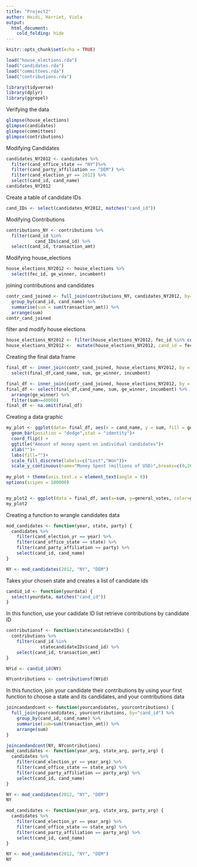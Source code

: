 ```yaml
---
title: "Project2"
author: Heidi, Harriet, Viola 
output: 
  html_document:
    cold_folding: hide
---
```

```r
knitr::opts_chunk$set(echo = TRUE)
```

```r
load("house_elections.rda")
load("candidates.rda")
load("committees.rda")
load("contributions.rda")
```


```r
library(tidyverse)
library(dplyr)
library(ggrepel)
```


Verifying the data
```r
glimpse(house_elections)
glimpse(candidates)
glimpse(committees)
glimpse(contributions)
```

Modifying Candidates
```r
candidates_NY2012 <- candidates %>%
  filter(cand_office_state == "NY")%>%
  filter(cand_party_affiliation == "DEM") %>%
  filter(cand_election_yr == 2012) %>%
  select(cand_id, cand_name)
candidates_NY2012
```

Create a table of candidate IDs
```r
cand_IDs <- select(candidates_NY2012, matches("cand_id"))
```

Modifying Contributions
```r
contributions_NY <- contributions %>% 
  filter(cand_id %in%
           cand_IDs$cand_id) %>%
  select(cand_id, transaction_amt)
```


Modifying house_elections
```r
house_elections_NY2012 <- house_elections %>%
  select(fec_id, ge_winner, incumbent)

```

joining contributions and candidates
```r
contr_cand_joined <- full_join(contributions_NY, candidates_NY2012, by= "cand_id") %>%
  group_by(cand_id, cand_name) %>%
  summarise(sum = sum(transaction_amt)) %>%
  arrange(sum)
contr_cand_joined
```


filter and modify house elections
```r
house_elections_NY2012 <- filter(house_elections_NY2012, fec_id %in% contr_cand_joined$cand_id)
house_elections_NY2012 <-  mutate(house_elections_NY2012, cand_id = fec_id )
```

Creating the final data frame
```r
final_df <- inner_join(contr_cand_joined, house_elections_NY2012, by = "cand_id") %>% 
  select(final_df,cand_name, sum, ge_winner, incumbent)

final_df <- inner_join(contr_cand_joined, house_elections_NY2012, by = "cand_id")
final_df <- select(final_df,cand_name, sum, ge_winner, incumbent) %>%
  arrange(ge_winner) %>%
  filter(sum>=40000)
final_df <- na.omit(final_df)
```

Creating a data graphic
```r

my_plot <- ggplot(data= final_df, aes(x = cand_name, y = sum, fill = ge_winner)) + facet_wrap(~incumbent) +
  geom_bar(position = "dodge",stat = "identity")+
  coord_flip() +
  ggtitle("Amount of money spent on individual candidates")+
  xlab("")+
  labs(fill="")+
  scale_fill_discrete(labels=c("Lost","Won"))+
  scale_y_continuous(name="Money Spent (millions of USD)",breaks=c(0,2000000,4000000),labels=c("0$", "2,000,000$", "4,000,000$"))
  
my_plot + theme(axis.text.x = element_text(angle = 0)) 
options(scipen = 100000)



```

```r
my_plot2 <- ggplot(data = final_df, aes(x=sum, y=general_votes, color=ge_winner)) + geom_point()
my_plot2
```

Creating a function to wrangle candidates data
```r


mod_candidates <- function(year, state, party) {
  candidates %>%
    filter(cand_election_yr == year) %>%
    filter(cand_office_state == state) %>%
    filter(cand_party_affiliation == party) %>%
    select(cand_id, cand_name) 
}
```

```r
NY <- mod_candidates(2012, "NY", "DEM")
```

Takes your chosen state and creates a list of candidate ids
```r
candid_id <- function(yourdata) {
  select(yourdata, matches("cand_id"))
}
```

In this function, use your cadidate ID list retrieve contributions by candidate ID
```r
contributionsf <- function(statecandidateIDs) {
  contributions %>%
    filter(cand_id %in%
             statecandidateIDs$cand_id) %>%
    select(cand_id, transaction_amt)
}
```

```r
NYid <- candid_id(NY)
```

```r
NYcontributions <- contributionsf(NYid)
```

In this function, join your candidate their contributions by using your first function to choose a state and its candidates, and your contributions data
```r
joincandandcont <- function(yourcandidates, yourcontributions) {
  full_join(yourcandidates, yourcontributions, by="cand_id") %>%
    group_by(cand_id, cand_name) %>%
    summarise(sum=sum(transaction_amt)) %>%
    arrange(sum)
}
```

```r
joincandandcont(NY, NYcontributions)
mod_candidates <- function(year_arg, state_arg, party_arg) {
  candidates %>%
    filter(cand_election_yr == year_arg) %>%
    filter(cand_office_state == state_arg) %>%
    filter(cand_party_affiliation == party_arg) %>%
    select(cand_id, cand_name) 
}
```

```r
NY <- mod_candidates(2012, "NY", "DEM")
NY

mod_candidates <- function(year_arg, state_arg, party_arg) {
  candidates %>%
    filter(cand_election_yr == year_arg) %>%
    filter(cand_office_state == state_arg) %>%
    filter(cand_party_affiliation == party_arg) %>%
    select(cand_id, cand_name) 
}
```

```r
NY <- mod_candidates(2012, "NY", "DEM")
NY
```
